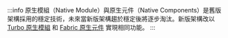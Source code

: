 :::info
原生模組（Native Module）與原生元件（Native Components）是舊版架構採用的穩定技術，未來當新版架構趨於穩定後將逐步淘汰。新版架構改以 [Turbo 原生模組](https://github.com/reactwg/react-native-new-architecture/blob/main/docs/turbo-modules.md) 和 [Fabric 原生元件](https://github.com/reactwg/react-native-new-architecture/blob/main/docs/fabric-native-components.md) 實現相同功能。
:::